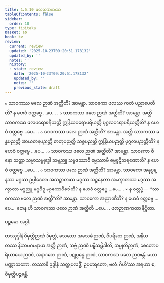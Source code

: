 ```yaml
---
title: 1.5.10 ဖလဉာဏကထာ
tableOfContents: false
sidebar:
  order: 10
type: tipitaka
basket: ab
book: kv
review:
  current: review
  updated: '2025-10-23T09:20:51.178132'
  updated_by: ''
  notes: ''
  history:
  - state: review
    date: '2025-10-23T09:20:51.178132'
    updated_by: ''
    notes: ''
    previous_state: draft
---
```



<ReviewStatus review={frontmatter.review} showDetails={true} />

<HypothesisAnnotation frontmatter={frontmatter} />

<DynamicBreadcrumb />

<Division number="443" book="kv" e="ch" v="32" p="237">

<Paragraph number="1526" book="kv">
๐ သာဝကဿ ဖလေ ဉာဏံ အတ္ထီတိ? အာမန္တာ. သာဝကော ဖလဿ ကတံ ပညာပေတီတိ? န ဟေဝံ ဝတ္တဗ္ဗေ …ပေ… .
</Paragraph>

<Paragraph number="1527" book="kv">
๐ သာဝကဿ ဖလေ ဉာဏံ အတ္ထီတိ? အာမန္တာ. အတ္ထိ သာဝကဿ ဖလပရောပရိယတ္တိ ဣန္ဒြိယပရောပရိယတ္တိ ပုဂ္ဂလပရောပရိယတ္တီတိ? န ဟေဝံ ဝတ္တဗ္ဗေ …ပေ… .
</Paragraph>

<Paragraph number="1528" book="kv">
๐ သာဝကဿ ဖလေ ဉာဏံ အတ္ထီတိ? အာမန္တာ. အတ္ထိ သာဝကဿ ခန္ဓပညတ္တိ အာယတနပညတ္တိ ဓာတုပညတ္တိ သစ္စပညတ္တိ ဣန္ဒြိယပညတ္တိ ပုဂ္ဂလပညတ္တီတိ? န ဟေဝံ ဝတ္တဗ္ဗေ …ပေ… .
</Paragraph>

<Paragraph number="1529" book="kv">
๐ သာဝကဿ ဖလေ ဉာဏံ အတ္ထီတိ? အာမန္တာ. သာဝကော ဇိနော သတ္ထာ သမ္မာသမ္ဗုဒ္ဓေါ သဗ္ဗညူ သဗ္ဗဒဿာဝီ ဓမ္မဿာမီ ဓမ္မပ္ပဋိသရဏောတိ? န ဟေဝံ ဝတ္တဗ္ဗေ …ပေ… .
</Paragraph>

<Paragraph number="1530" book="kv">
๐ သာဝကဿ ဖလေ ဉာဏံ အတ္ထီတိ? အာမန္တာ. သာဝကော အနုပ္ပန္နဿ မဂ္ဂဿ ဥပ္ပါဒေတာ အသဉ္ဇာတဿ မဂ္ဂဿ သဉ္ဇနေတာ အနက္ခာတဿ မဂ္ဂဿ အက္ခာတာ မဂ္ဂညူ မဂ္ဂဝိဒူ မဂ္ဂကောဝိဒေါတိ? န ဟေဝံ ဝတ္တဗ္ဗေ …ပေ… .
</Paragraph>

</Division>
<Division number="444" book="kv" e="ch" v="32" p="238">

<Paragraph number="1531" book="kv">
× န ဝတ္တဗ္ဗံ—  “သာဝကဿ ဖလေ ဉာဏံ အတ္ထီ”တိ? အာမန္တာ. သာဝကော အညာဏီတိ? န ဟေဝံ ဝတ္တဗ္ဗေ …ပေ…  တေန ဟိ သာဝကဿ ဖလေ ဉာဏံ အတ္ထီတိ …ပေ… .

</Paragraph>
</Division>

<Paragraph number="1532" type="center" book="kv">
ဖလဉာဏကထာ နိဋ္ဌိတာ.

  
ပဉ္စမော ဝဂ္ဂေါ.



</Paragraph>

<Paragraph number="1533" type="center" book="kv">
တဿုဒ္ဒါနံ


</Paragraph>

<Paragraph number="1534" book="kv">
ဝိမုတ္တိဉာဏံ ဝိမုတ္တံ, သေခဿ အသေခံ ဉာဏံ, ဝိပရီတေ ဉာဏံ, အနိယတဿ နိယာမဂမနာယ အတ္ထိ ဉာဏံ, သဗ္ဗံ ဉာဏံ ပဋိသမ္ဘိဒါတိ, သမ္မုတိဉာဏံ, စေတောပရိယာယေ ဉာဏံ, အနာဂတေ ဉာဏံ, ပဋုပ္ပန္နေ ဉာဏံ, သာဝကဿ ဖလေ ဉာဏန္တိ.

</Paragraph>

<Paragraph number="1535" type="center" book="kv">
မဟာပဏ္ဏာသကော.



</Paragraph>

<Paragraph number="1536" type="center" book="kv">
တဿာပိ ဥဒ္ဒါနံ


</Paragraph>

<Paragraph number="1537" type="center" book="kv">
သတ္တုပလဒ္ဓိံ, ဥပဟရတော, ဗလံ, ဂိဟိ’ဿ အရဟာ စ, ဝိမုတ္တိပဉ္စမန္တိ.
</Paragraph>